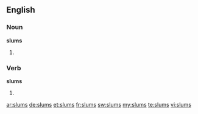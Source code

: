 ==English==

===Noun===
'''slums'''

# {{plural of|slum}}

===Verb===
'''slums'''

# {{third-person singular of|slum}}

[[ar:slums]]
[[de:slums]]
[[et:slums]]
[[fr:slums]]
[[sw:slums]]
[[my:slums]]
[[te:slums]]
[[vi:slums]]